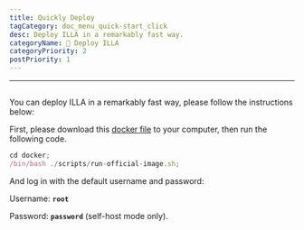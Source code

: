 ```yaml
---
title: Quickly Deploy
tagCategory: doc_menu_quick-start_click
desc: Deploy ILLA in a remarkably fast way.
categoryName: 👷 Deploy ILLA
categoryPriority: 2
postPriority: 1
---
```

---

## <h2 hidden>Quickly Deploy</h2>
You can deploy ILLA in a remarkably fast way, please follow the instructions below:

First, please download this [docker file](https://github.com/illacloud/deploy-illa-manually/tree/main/docker) to your computer, then run the following code.

```jsx
cd docker;
/bin/bash ./scripts/run-official-image.sh;
```

And log in with the default username and password:

Username: **`root`** 

Password: **`password`** (self-host mode only).
